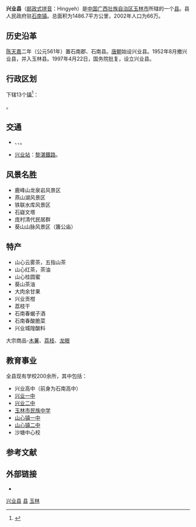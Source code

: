 {{Infobox China County
|Belong = [[广西壮族自治区|广西壮族自治区]][[玉林市|玉林市]]
}}
'''兴业县'''（[[邮政式拼音|邮政式拼音]]：Hingyeh）是[[中国|中国]][[广西壮族自治区|广西壮族自治区]][[玉林市|玉林市]]所辖的一个[[县|县]]。县人民政府驻[[石南镇|石南镇]]。总面积为1486.7平方公里，2002年人口为66万。

==历史沿革==
[[南朝陈|陈]][[天嘉|天嘉]]二年（公元561年）置石南郡、石南县。[[唐朝|唐朝]]始设兴业县。1952年8月撤兴业县，并入玉林县。1997年4月22日，国务院批复，设立兴业县。

== 行政区划 ==
{{PAGENAMEBASE}}下辖13个[[行政建制镇|镇]]<ref>{{PRC admin/ref sgc|45/09/24}}</ref>：

{{PRC admin/children|45/09/24}}。

==交通==
* {{China Expwy Name|G59}}、{{China Expwy Name|G80}}、{{中国国道名|324}}。
* [[兴业站|兴业站]]：{{rint|cn|crh}}[[黎湛鐵路|黎湛鐵路]]。

==风景名胜==
*鹿峰山龙泉岩风景区
*燕山湖风景区
*铁联水库风景区
*石嶷文塔
*庞村清代民居群
*葵山山脉风景区（簫公庙）

==特产==
* 山心云雾茶，五指山茶
* 山心红茶，茶油
* 山心桂圆蜜
*葵山茶油
*大肉余甘果
*兴业贡柑
*荔枝干
*石南春蝎子酒
*石南春酸脆菜
*兴业城隍酸料
大宗商品-[[木薯|木薯]]、[[荔枝|荔枝]]、[[龙眼|龙眼]]

==教育事业==
全县现有学校200余所，其中包括：
*兴业高中（前身为石南高中）
*[[兴业一中|兴业一中]]
*[[兴业二中|兴业二中]]
*[[玉林市民族中学|玉林市民族中学]]
*[[山心镇一中|山心镇一中]]
*[[山心镇二中|山心镇二中]]
*沙塘中心校

== 参考文献 ==
{{Wikisource|国务院关于同意广西壮族自治区撤销玉林地区设立地级玉林市的批复}}
{{reflist}}

== 外部链接 ==
* {{Official website|http://www.xingye.gov.cn/|name=兴业县人民政府门户网站}}

{{兴业县行政区划}}
{{玉林市行政区划}}
{{广西行政区划}}

[[Category:兴业县|]]
[[Category:玉林区县市|县]]
[[Category:广西县份|玉林]]